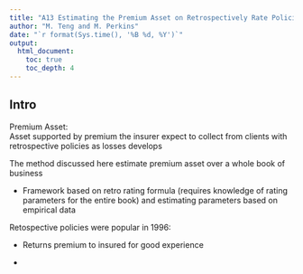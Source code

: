 ```yaml
---
title: "A13 Estimating the Premium Asset on Retrospectively Rate Policies"
author: "M. Teng and M. Perkins"
date: "`r format(Sys.time(), '%B %d, %Y')`"
output: 
  html_document:
    toc: true
    toc_depth: 4
---
```


## Intro

Premium Asset:  
Asset supported by premium the insurer expect to collect from clients with retrospective policies as losses develops

The method discussed here estimate premium asset over a whole book of business

* Framework based on retro rating formula (requires knowledge of rating parameters for the entire book) and estimating parameters based on empirical data

Retospective policies were popular in 1996:

* Returns premium to insured for good experience

* 